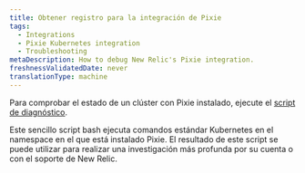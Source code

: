 ```yaml
---
title: Obtener registro para la integración de Pixie
tags:
  - Integrations
  - Pixie Kubernetes integration
  - Troubleshooting
metaDescription: How to debug New Relic's Pixie integration.
freshnessValidatedDate: never
translationType: machine
---
```


Para comprobar el estado de un clúster con Pixie instalado, ejecute el [script de diagnóstico](https://github.com/newrelic-experimental/k8s-diag-utilities/tree/main/pixie-diag).

Este sencillo script bash ejecuta comandos estándar Kubernetes en el namespace en el que está instalado Pixie. El resultado de este script se puede utilizar para realizar una investigación más profunda por su cuenta o con el soporte de New Relic.